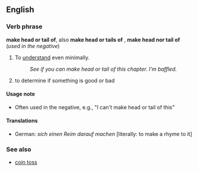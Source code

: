 ==English==

===Verb phrase===
'''make head or tail of''', also '''make head or tails of''' {{US}}, '''make head nor tail of''' {{US}} (''used in the negative'')

# {{idiom}} To [[understand]] even minimally.
#:''See if you can make head or tail of this chapter. I'm baffled.''
# {{dated}} to determine if something is good or bad

====Usage note====
* Often used in the negative, e.g.,  "I can't make head or tail of this"

====Translations====
*German: ''sich einen Reim darauf machen'' [literally: to make a rhyme to it]

===See also===
*[[coin toss]]
